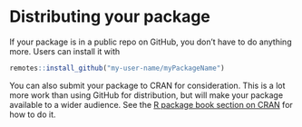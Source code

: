 # Distributing your package

If your package is in a public repo on GitHub, you don't have to do anything more. 
Users can install it with

```r
remotes::install_github("my-user-name/myPackageName")
```

You can also submit your package to CRAN for consideration. 
This is a lot more work than using GitHub for distribution, but will make your package available to a wider audience. 
See the [R package book section on CRAN](https://r-pkgs.org/release.html) for how to do it.

